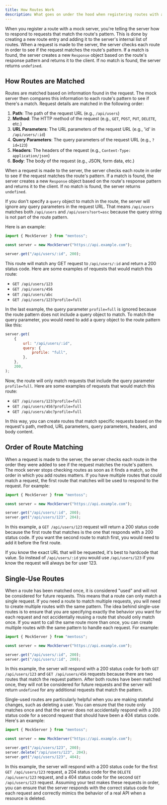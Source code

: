 ```yaml
---
title: How Routes Work
description: What goes on under the hood when registering routes with a mock server
---
```



When you register a route with a mock server, you're telling the server how to respond to requests that match the route's pattern. This is done by creating a new route entry and adding it to the server's internal list of routes. When a request is made to the server, the server checks each route in order to see if the request matches the route's pattern. If a match is found, the server creates a new `Response` object based on the route's response pattern and returns it to the client. If no match is found, the server returns `undefined`.

## How Routes are Matched

Routes are matched based on information found in the request. The mock server then compares this information to each route's pattern to see if there's a match. Request details are matched in the following order:

1. **Path**: The path of the request URL (e.g., `/api/users`)
1. **Method**: The HTTP method of the request (e.g., `GET`, `POST`, `PUT`, `DELETE`, etc.)
1. **URL Parameters**: The URL parameters of the request URL (e.g., 'id' in `/api/users/:id`)
1. **Query Parameters**: The query parameters of the request URL (e.g., `?id=123`)
1. **Headers**: The headers of the request (e.g., `Content-Type: application/json`)
1. **Body**: The body of the request (e.g., JSON, form data, etc.)

When a request is made to the server, the server checks each route in order to see if the request matches the route's pattern. If a match is found, the server creates a new `Response` object based on the route's response pattern and returns it to the client. If no match is found, the server returns `undefined`.

<Aside type="note">

If you don't specify a `query` object to match in the route, the server will ignore any query parameters in the request URL. That means `/api/users` matches both `/api/users` and `/api/users?sort=asc` because the query string is not part of the route pattern.

</Aside>

Here is an example:

```js
import { MockServer } from "mentoss";

const server = new MockServer("https://api.example.com");

server.get("/api/users/:id", 200);
```

This route will match any GET request to `/api/users/:id` and return a 200 status code. Here are some examples of requests that would match this route:

-   `GET /api/users/123`
-   `GET /api/users/456`
-   `GET /api/users/abc`
-   `GET /api/users/123?profile=full`

In the last example, the query parameter `profile=full` is ignored because the route pattern does not include a query object to match. To match the query parameter, you would need to add a query object to the route pattern like this:

```js
server.get(
	{
		url: "/api/users/:id",
		query: {
			profile: "full",
		},
	},
	200,
);
```

Now, the route will only match requests that include the query parameter `profile=full`. Here are some examples of requests that would match this route:

-   `GET /api/users/123?profile=full`
-   `GET /api/users/456?profile=full`
-   `GET /api/users/abc?profile=full`

In this way, you can create routes that match specific requests based on the request's path, method, URL parameters, query parameters, headers, and body content.

## Order of Route Matching

When a request is made to the server, the server checks each route in the order they were added to see if the request matches the route's pattern. The mock server stops checking routes as soon as it finds a match, so the order in which you add routes matters. If you have multiple routes that could match a request, the first route that matches will be used to respond to the request. For example:

```js
import { MockServer } from "mentoss";

const server = new MockServer("https://api.example.com");

server.get("/api/users/:id", 200);
server.get("/api/users/123", 204);
```

In this example, a `GET /api/users/123` request will return a 200 status code because the first route that matches is the one that responds with a 200 status code. If you want the second route to match first, you would need to add it before the first route.

<Aside type="tip">

If you know the exact URL that will be requested, it's best to hardcode that value. So instead of `/api/users/:id` you would use `/api/users/123` if you know the request will always be for user 123.

</Aside>

## Single-Use Routes

When a route has been matched once, it is considered "used" and will not be considered for future requests. This means that a route can only match a single request. If you need a route to match multiple requests, you will need to create multiple routes with the same pattern. The idea behind single-use routes is to ensure that you are specifying exactly the behavior you want for each request and not accidentally reusing a route that should only match once. If you want to call the same route more than once, you can create multiple routes with the same pattern to handle each request. For example:

```js
import { MockServer } from "mentoss";

const server = new MockServer("https://api.example.com");

server.get("/api/users/:id", 200);
server.get("/api/users/:id", 200);
```

In this example, the server will respond with a 200 status code for both `GET /api/users/123` and `GET /api/users/456` requests because there are two routes that match the request pattern. After both routes have been matched once, they will not be considered for future requests and the server will return `undefined` for any additional requests that match the pattern.

Single-used routes are particularly helpful when you are making stateful changes, such as deleting a user. You can ensure that the route only matches once and that the server does not accidentally respond with a 200 status code for a second request that should have been a 404 status code. Here's an example:

```js
import { MockServer } from "mentoss";

const server = new MockServer("https://api.example.com");

server.get("/api/users/123", 200);
server.delete("/api/users/123", 204);
server.get("/api/users/123", 404);
```

In this example, the server will respond with a 200 status code for the first `GET /api/users/123` request, a 204 status code for the `DELETE /api/users/123` request, and a 404 status code for the second `GET /api/users/123` request. Assuming your test makes these requests in order, you can ensure that the server responds with the correct status code for each request and correctly mimics the behavior of a real API when a resource is deleted.
